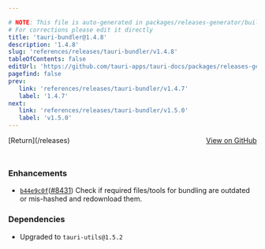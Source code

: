 ```yaml
---

# NOTE: This file is auto-generated in packages/releases-generator/build.ts
# For corrections please edit it directly
title: 'tauri-bundler@1.4.8'
description: '1.4.8'
slug: 'references/releases/tauri-bundler/v1.4.8'
tableOfContents: false
editUrl: 'https://github.com/tauri-apps/tauri-docs/packages/releases-generator/build.ts'
pagefind: false
prev:
   link: 'references/releases/tauri-bundler/v1.4.7'
   label: '1.4.7'
next:
   link: 'references/releases/tauri-bundler/v1.5.0'
   label: 'v1.5.0'
---
```


			

<ReleaseSidebar slug="references/releases/tauri-bundler"  packageName="tauri-bundler" />

<div style="margin-bottom:3rem; display: flex; justify-content: space-between; align-items: center"><span>[Return](/releases)</span><span><a href="https://github.com/tauri-apps/tauri/releases/tag/tauri-bundler-v1.4.8">View on GitHub</a></span></div>

### Enhancements

- [`b44e9c0f`](https://www.github.com/tauri-apps/tauri/commit/b44e9c0fcbb3f6994e38b8ef1ae18515db18ba7d)([#8431](https://www.github.com/tauri-apps/tauri/pull/8431)) Check if required files/tools for bundling are outdated or mis-hashed and redownload them.

### Dependencies

- Upgraded to `tauri-utils@1.5.2`

